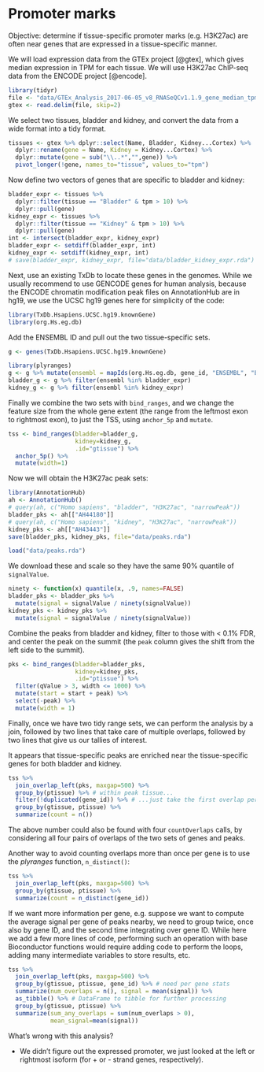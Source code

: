 # Promoter marks

Objective: determine if tissue-specific promoter marks (e.g. H3K27ac)
are often near genes that are expressed in a tissue-specific manner.

We will load expression data from the GTEx project [@gtex], which gives
median expression in TPM for each tissue. We will use H3K27ac ChIP-seq
data from the ENCODE project [@encode].

```r
library(tidyr)
file <- "data/GTEx_Analysis_2017-06-05_v8_RNASeQCv1.1.9_gene_median_tpm.gct.gz"
gtex <- read.delim(file, skip=2)
```

We select two tissues, bladder and kidney, and convert the data from a
wide format into a tidy format.

```r
tissues <- gtex %>% dplyr::select(Name, Bladder, Kidney...Cortex) %>%
  dplyr::rename(gene = Name, Kidney = Kidney...Cortex) %>%
  dplyr::mutate(gene = sub("\\..*","",gene)) %>%
  pivot_longer(!gene, names_to="tissue", values_to="tpm")
```

Now define two vectors of genes that are specific to bladder and kidney:

```r
bladder_expr <- tissues %>%
  dplyr::filter(tissue == "Bladder" & tpm > 10) %>%
  dplyr::pull(gene)
kidney_expr <- tissues %>%
  dplyr::filter(tissue == "Kidney" & tpm > 10) %>%
  dplyr::pull(gene)
int <- intersect(bladder_expr, kidney_expr)
bladder_expr <- setdiff(bladder_expr, int)
kidney_expr <- setdiff(kidney_expr, int)
# save(bladder_expr, kidney_expr, file="data/bladder_kidney_expr.rda")
```

Next, use an existing TxDb to locate these genes in the genomes. While
we usually recommend to use GENCODE genes for human analysis, because
the ENCODE chromatin modification peak files on AnnotationHub are in
hg19, we use the UCSC hg19 genes here for simplicity of the code:

```r
library(TxDb.Hsapiens.UCSC.hg19.knownGene)
library(org.Hs.eg.db)
```

Add the ENSEMBL ID and pull out the two tissue-specific sets. 

```r
g <- genes(TxDb.Hsapiens.UCSC.hg19.knownGene)
```

```r
library(plyranges)
g <- g %>% mutate(ensembl = mapIds(org.Hs.eg.db, gene_id, "ENSEMBL", "ENTREZID"))
bladder_g <- g %>% filter(ensembl %in% bladder_expr)
kidney_g <- g %>% filter(ensembl %in% kidney_expr)
```

Finally we combine the two sets with `bind_ranges`, and we change
the feature size from the whole gene extent (the range from the
leftmost exon to rightmost exon), to just the TSS, using `anchor_5p`
and `mutate`.

```r
tss <- bind_ranges(bladder=bladder_g,
                   kidney=kidney_g,
                   .id="gtissue") %>%
  anchor_5p() %>%
  mutate(width=1)
```

Now we will obtain the H3K27ac peak sets:

```r
library(AnnotationHub)
ah <- AnnotationHub()
# query(ah, c("Homo sapiens", "bladder", "H3K27ac", "narrowPeak"))
bladder_pks <- ah[["AH44180"]]
# query(ah, c("Homo sapiens", "kidney", "H3K27ac", "narrowPeak"))
kidney_pks <- ah[["AH43443"]]
save(bladder_pks, kidney_pks, file="data/peaks.rda")
```

```r
load("data/peaks.rda")
```

We download these and scale so they have the same 90% quantile of `signalValue`.

```r
ninety <- function(x) quantile(x, .9, names=FALSE)
bladder_pks <- bladder_pks %>%
  mutate(signal = signalValue / ninety(signalValue))
kidney_pks <- kidney_pks %>%
  mutate(signal = signalValue / ninety(signalValue))
```

Combine the peaks from bladder and kidney, filter to those with < 0.1%
FDR, and center the peak on the summit (the `peak` column gives the
shift from the left side to the summit).

```r
pks <- bind_ranges(bladder=bladder_pks,
                   kidney=kidney_pks,
                   .id="ptissue") %>%
  filter(qValue > 3, width <= 1000) %>%
  mutate(start = start + peak) %>%
  select(-peak) %>%
  mutate(width = 1)
```

Finally, once we have two tidy range sets, we can perform the analysis
by a join, followed by two lines that take care of multiple overlaps,
followed by two lines that give us our tallies of interest.

It appears that tissue-specific peaks are enriched near the
tissue-specific genes for both bladder and kidney. 

```r
tss %>%
  join_overlap_left(pks, maxgap=500) %>%
  group_by(ptissue) %>% # within peak tissue...
  filter(!duplicated(gene_id)) %>% # ...just take the first overlap per gene
  group_by(gtissue, ptissue) %>%
  summarize(count = n())
```

The above number could also be found with four `countOverlaps` calls,
by considering all four pairs of overlaps of the two sets of genes and
peaks. 

Another way to avoid counting overlaps more than once per gene is to
use the *plyranges* function, `n_distinct()`:

```r
tss %>%
  join_overlap_left(pks, maxgap=500) %>%
  group_by(gtissue, ptissue) %>%
  summarize(count = n_distinct(gene_id))
```

If we want more information per gene, e.g. suppose we want to compute
the average signal per gene of peaks nearby, we need to group twice,
once also by gene ID, and the second time integrating over gene
ID. While here we add a few more lines of code, performing such an
operation with base Bioconductor functions would require adding code
to perform the loops, adding many intermediate variables to store
results, etc.

```r
tss %>%
  join_overlap_left(pks, maxgap=500) %>%
  group_by(gtissue, ptissue, gene_id) %>% # need per gene stats
  summarize(num_overlaps = n(), signal = mean(signal)) %>%
  as_tibble() %>% # DataFrame to tibble for further processing
  group_by(gtissue, ptissue) %>%
  summarize(sum_any_overlaps = sum(num_overlaps > 0),
            mean_signal=mean(signal))
```

What's wrong with this analysis?

* We didn't figure out the expressed promoter, we just looked at the
  left or rightmost isoform (for + or - strand genes, respectively). 
